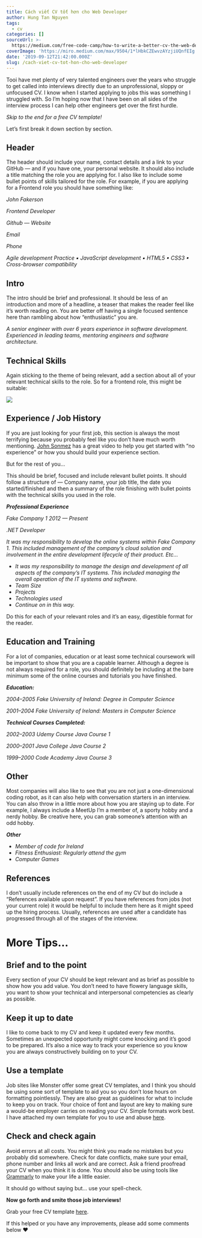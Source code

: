 ```yaml
---
title: Cách viết CV tốt hơn cho Web Developer
author: Hung Tan Nguyen
tags:
  - cv
categories: []
sourceUrl: >-
  https://medium.com/free-code-camp/how-to-write-a-better-cv-the-web-developer-edition-6d27f37d4e67
coverImage: 'https://miro.medium.com/max/9504/1*lHbkCZEwvzAYzjiUQnfEIg.jpeg'
date: '2019-09-12T21:42:00.000Z'
slug: /cach-viet-cv-tot-hon-cho-web-developer
---
```


Tooi have met plenty of very talented engineers over the years who struggle to get called into interviews directly due to an unprofessional, sloppy or unfocused CV. I know when I started applying to jobs this was something I struggled with. So I’m hoping now that I have been on all sides of the interview process I can help other engineers get over the first hurdle.

_Skip to the end for a free CV template!_

Let’s first break it down section by section.

## Header

The header should include your name, contact details and a link to your GitHub — and if you have one, your personal website. It should also include a title matching the role you are applying for. I also like to include some bullet points of skills tailored for the role. For example, if you are applying for a Frontend role you should have something like:

_John Fakerson_

_Frontend Developer_

_Github — Website_

_Email_

_Phone_

_Agile development Practice ▪ JavaScript development ▪ HTML5 ▪ CSS3 ▪ Cross-browser compatibility_

## Intro

The intro should be brief and professional. It should be less of an introduction and more of a headline, a teaser that makes the reader feel like it’s worth reading on. You are better off having a single focused sentence here than rambling about how “enthusiastic” you are.

_A senior engineer with over 6 years experience in software development. Experienced in leading teams, mentoring engineers and software architecture._

## Technical Skills

Again sticking to the theme of being relevant, add a section about all of your relevant technical skills to the role. So for a frontend role, this might be suitable:

![](https://miro.medium.com/max/2632/1*1QpufvJSVV_WM7eSoIPlOw.png)

## Experience / Job History

If you are just looking for your first job, this section is always the most terrifying because you probably feel like you don’t have much worth mentioning. [John Sonmez](https://medium.com/u/56e8cba02b?source=post_page-----6d27f37d4e67----------------------) has a great video to help you get started with “no experience” or how you should build your experience section.

But for the rest of you…

This should be brief, focused and include relevant bullet points. It should follow a structure of — Company name, your job title, the date you started/finished and then a summary of the role finishing with bullet points with the technical skills you used in the role.

_**Professional Experience**_

_Fake Company 1 2012 — Present_

_.NET Developer_

_It was my responsibility to develop the online systems within Fake Company 1. This included management of the company’s cloud solution and involvement in the entire development lifecycle of their product. Etc…_

- _It was my responsibility to manage the design and development of all aspects of the company’s IT systems. This included managing the overall operation of the IT systems and software._
- _Team Size_
- _Projects_
- _Technologies used_
- _Continue on in this way._

Do this for each of your relevant roles and it’s an easy, digestible format for the reader.

## Education and Training

For a lot of companies, education or at least some technical coursework will be important to show that you are a capable learner. Although a degree is not always required for a role, you should definitely be including at the bare minimum some of the online courses and tutorials you have finished.

_**Education:**_

_2004–2005 Fake University of Ireland: Degree in Computer Science_

_2001–2004 Fake University of Ireland: Masters in Computer Science_

_**Technical Courses Completed:**_

_2002–2003 Udemy Course Java Course 1_

_2000–2001 Java College Java Course 2_

_1999–2000 Code Academy Java Course 3_

## Other

Most companies will also like to see that you are not just a one-dimensional coding robot, as it can also help with conversation starters in an interview. You can also throw in a little more about how you are staying up to date. For example, I always include a MeetUp I’m a member of, a sporty hobby and a nerdy hobby. Be creative here, you can grab someone’s attention with an odd hobby.

_**Other**_

- _Member of code for Ireland_
- _Fitness Enthusiast: Regularly attend the gym_
- _Computer Games_

## References

I don’t usually include references on the end of my CV but do include a “References available upon request”. If you have references from jobs (not your current role) it would be helpful to include them here as it might speed up the hiring process. Usually, references are used after a candidate has progressed through all of the stages of the interview.

# More Tips…

## Brief and to the point

Every section of your CV should be kept relevant and as brief as possible to show how you add value. You don’t need to have flowery language skills, you want to show your technical and interpersonal competencies as clearly as possible.

## Keep it up to date

I like to come back to my CV and keep it updated every few months. Sometimes an unexpected opportunity might come knocking and it’s good to be prepared. It’s also a nice way to track your experience so you know you are always constructively building on to your CV.

## Use a template

Job sites like Monster offer some great CV templates, and I think you should be using some sort of template to aid you so you don’t lose hours on formatting pointlessly. They are also great as guidelines for what to include to keep you on track. Your choice of font and layout are key to making sure a would-be employer carries on reading your CV. Simple formats work best. I have attached my own template for you to use and abuse [here](https://docs.google.com/document/d/1X-Vhjga7a5NLLbhJ5rdBIaNkygpIX2-9hJx9U6h9wys/edit?usp=sharing).

## Check and check again

Avoid errors at all costs. You might think you made no mistakes but you probably did somewhere. Check for date conflicts, make sure your email, phone number and links all work and are correct. Ask a friend proofread your CV when you think it is done. You should also be using tools like [Grammarly](https://app.grammarly.com/) to make your life a little easier.

It should go without saying but… use your spell-check.

**Now go forth and smite those job interviews!**

Grab your free CV template [here](https://docs.google.com/document/d/1X-Vhjga7a5NLLbhJ5rdBIaNkygpIX2-9hJx9U6h9wys/edit?usp=sharing).

If this helped or you have any improvements, please add some comments below ❤️
